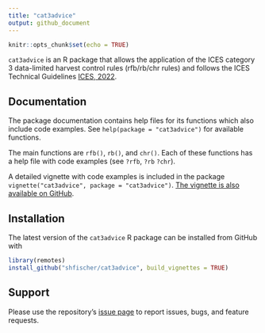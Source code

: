 ```yaml
---
title: "cat3advice"
output: github_document
---
```


```r
knitr::opts_chunk$set(echo = TRUE)
```

`cat3advice` is an R package that allows the application of the ICES category 3 data-limited harvest control rules (rfb/rb/chr rules) and follows the ICES Technical Guidelines [ICES, 2022](https://doi.org/10.17895/ices.advice.19801564).

## Documentation

The package documentation contains help files for its functions which also include code examples. See `help(package = "cat3advice")` for available functions.

The main functions are `rfb()`, `rb()`, and `chr()`. Each of these functions has a help file with code examples (see `?rfb`, `?rb` `?chr`).

A detailed vignette with code examples is included in the package `vignette("cat3advice", package = "cat3advice")`. [The vignette is also available on GitHub](https://github.com/shfischer/cat3advice/blob/main/vignettes/cat3advice.md).

## Installation

The latest version of the `cat3advice` R package can be installed from GitHub with

```R
library(remotes)
install_github("shfischer/cat3advice", build_vignettes = TRUE)
```

## Support

Please use the repository's [issue page](https://github.com/shfischer/cat3advice/issues) to report issues, bugs, and feature requests.
